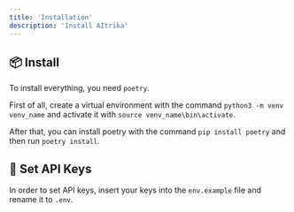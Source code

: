 ```yaml
---
title: 'Installation'
description: 'Install AItrika'
---
```


## 📦 Install

To install everything, you need `poetry`.

First of all, create a virtual environment with the command `python3 -m venv venv_name` and activate it with `source venv_name\bin\activate`.

After that, you can install poetry with the command `pip install poetry` and then run `poetry install`.

## 🔑 Set API Keys

In order to set API keys, insert your keys into the `env.example` file and rename it to `.env`.
